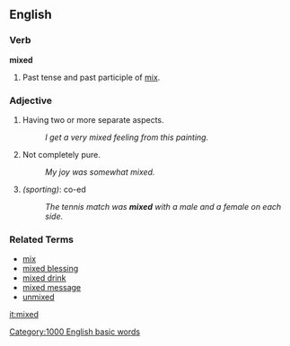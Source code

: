 ==English== <!-- Inflected form from Basic English list -->

===Verb===
'''mixed'''

# Past tense and past participle of [[mix]].

===Adjective=== <!-- Debatable whether this has a life of its own -->
# Having two or more separate aspects.
#:''I get a very mixed feeling from this painting.''
# Not completely pure.
#:''My joy was somewhat mixed.''
#''(sporting)'': co-ed
#:''The tennis match was '''mixed''' with a male and a female on each side.''

===Related Terms===
*[[mix]]
*[[mixed blessing]]
*[[mixed drink]]
*[[mixed message]]
*[[unmixed]]

[[it:mixed]]
[[Category:1000 English basic words]]